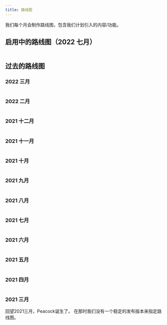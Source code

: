 ```yaml
---
title: 路线图
---
```



我们每个月会制作路线图，包含我们计划引入的内容/功能。

## 启用中的路线图（2022 七月）

<Image img={July2022Roadmap} />

## 过去的路线图

### 2022 三月

<Image img={March2022Roadmap} />

### 2022 二月

<Image img={Febuary2022Roadmap} />

### 2021 十二月

<Image img={December2021Roadmap} />

### 2021 十一月

<Image img={November2021Roadmap} />

### 2021 十月

<Image img={October2021Roadmap} />

### 2021 九月

<Image img={September2021Roadmap} />

### 2021 八月

<Image img={August2021Roadmap} />

### 2021 七月

<Image img={July2021Roadmap} />

### 2021 六月

<Image img={June2021Roadmap} />

### 2021 五月

<Image img={May2021Roadmap} />

### 2021 四月

<Image img={April2021Roadmap} />

### 2021 三月

回望2021三月，Peacock诞生了。 在那时我们没有一个稳定的发布版本来指定路线图。
